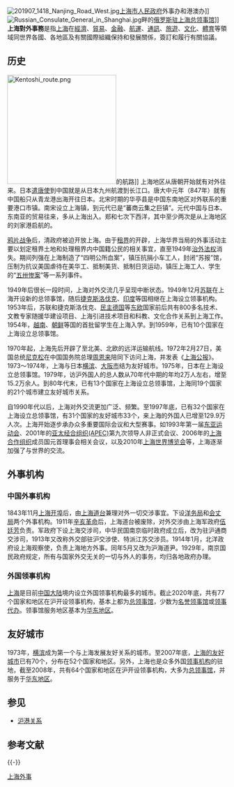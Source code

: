 [[File:201907_1418_Nanjing_Road_West.jpg|thumb]][[上海市人民政府|上海市人民政府]]外事办和港澳办]]
[[File:Russian_Consulate_General_in_Shanghai.jpg|thumb]]畔的[[俄罗斯驻上海总领事馆|俄罗斯驻上海总领事馆]]]]
'''上海對外事務'''是指[[上海|上海]]在[[經濟|經濟]]、[[貿易|貿易]]、[[金融|金融]]、[[航運|航運]]、[[通訊|通訊]]、[[旅遊|旅遊]]、[[文化|文化]]、[[體育|體育]]等領域同世界各國、各地區及有關國際組織保持和發展關係，簽訂和履行有關協議。

==历史==
[[File:Kentoshi_route.png|250px]]的航路]]
上海地区从唐朝开始就有对外往来。日本[[遣唐使|遣唐使]]到中国就是从日本九州航渡到长江口。唐大中元年（847年）就有中国船只从青龙港出海开往日本。北宋时期的华亭县是中国东南地区对外联系的重要港口市镇。南宋设立上海镇，到元代已是“蕃商云集之巨镇”。元代中国与日本、东南亚的贸易往来，多从上海出入。郑和七次下西洋，其中至少两次是从上海地区的刘家港启航的。{{RefTag |1 = [http://www.shtong.gov.cn/newsite/node2/node2245/node69969/node69972/index.html 上海外事志]上海市地方志办公室}}

[[鸦片战争|鸦片战争]]后，清政府被迫开放上海。由于[[租界|租界]]的开辟，上海华界当局的外事活动主要以划定租界土地和处理租界内中国籍公民的相关事宜，直至1949年[[治外法权|治外法权]]消失。期间列强在上海制造了“四明公所血案”，镇压抗捐小车工人，封闭“苏报”馆，压制为抗议美国虐待在美华工、抵制美货、抵制日货运动，镇压上海工人、学生的“[[五卅惨案|五卅惨案]]”等一系列事件。{{RefTag |1 = {{cite web |title = 第七节美国重获治外法权 |publisher = 《上海外事志》编辑室 |date = 1999-09 |url = http://d.wanfangdata.com.cn/LocalChronicleItem_1771151.aspx |accessdate = 2011-03-12 |archive-date = 2020-12-08 |archive-url = https://web.archive.org/web/20201208233100/http://d.wanfangdata.com.cn/LocalChronicleItem_1771151.aspx |dead-url = no }}}}

1949年后很长一段时间，上海对外交流几乎呈现中断状态。1949年12月[[苏联|苏联]]在上海开设新的总领事馆，随后[[捷克斯洛伐克|捷克斯洛伐克]]、[[印度|印度]]等国相继在上海设立领事机构。1953年后，苏联和捷克斯洛伐克、[[民主德国|民主德国]]等[[东欧|东欧]]国家前后共有800多名技术、文教专家随援华建设项目、上海引进技术项目和科教、文化合作关系到上海工作。1954年，[[越南|越南]]、[[朝鲜|朝鲜]]等国的首批留学生在上海入学。到1959年，已有10个国家在上海设立总领事馆。

1970年起，上海先后开辟了至北美、北欧的远洋运输航线。1972年2月27日，美国总统[[尼克松|尼克松]]在中国国务院总理[[周恩来|周恩来]]陪同下访问上海，并发表《[[上海公报|上海公报]]》。1973～1974年，上海与日本[[横滨|横滨]]、[[大阪市|大阪市]]结为友好城市。1975年，日本在上海设立总领事馆。1979年，访沪外国人的总人数从70年代中期的年均2万人左右，增至15.2万余人。到80年代末，已有13个国家在上海设立总领事馆，上海同19个国家的21个城市建立友好城市关系。

自1990年代以后，上海对外交流更加广泛、频繁。至1997年底，已有32个国家在上海设立总领事馆，有31个国家的友好城市33个，来上海的外国人已增至129.9万人次。上海开始逐步承办众多重要国际会议和大型赛事。如1993年第一届[[东亚运动会|东亚运动会]]{{RefTag |1 = [http://www.todayonhistory.com/5/9/d2496.htm 历史上的今天-1993年5月9日首届东亚运动会在上海举行]}}、2001年的[[APEC|亚太经合组织(APEC)]]第九次领导人非正式会议{{RefTag |1 = {{cite web |title = 上海APEC |publisher = 人民网 |date = 2001-03-11 |url = http://www.people.com.cn/GB/shizheng/252/8956/8964/20021109/862397.html |accessdate = 2011-03-11 |archive-date = 2015-09-24 |archive-url = https://web.archive.org/web/20150924133338/http://www.people.com.cn/GB/shizheng/252/8956/8964/20021109/862397.html |dead-url = no }}}}、2006年的[[上海合作组织|上海合作组织]]成员国元首理事会相关会议{{RefTag |1 = {{cite web |title=上海峰会 |publisher=上海合作组织峰会 |date=2006-04-20 |url=http://www.scosummit2006.org/ljfhhg/2006-04/20/content_131.htm |accessdate=2011-04-18 |deadurl=yes |archiveurl=https://web.archive.org/web/20090528010706/http://www.scosummit2006.org/ljfhhg/2006-04/20/content_131.htm |archivedate=2009-05-28 }}}}，以及2010年[[2010年世界博览会|上海世界博览会]]{{RefTag |name=largest port|1 = {{cite web |title = Shanghai now the world's largest cargo port |url = http://www.atimes.com/atimes/China_Business/HA07Cb02.html |publisher = Asia Times Online |date = 2006-01-07 |accessdate = 2008-03-20 |language = en |archive-date = 2018-10-09 |archive-url = https://web.archive.org/web/20181009220305/http://www.atimes.com/atimes/China_Business/HA07Cb02.html |dead-url = yes }}}}等，上海逐渐加强了与世界的交流。

==外事机构==
===中国外事机构===
1843年11月[[上海开埠|上海开埠]]后，由[[上海道台|上海道台]]兼理对外一切交涉事宜。下设[[洋务局|洋务局]]和[[会丈局|会丈局]]两个外事机构{{RefTag |1 = {{cite web|title = 上海道兼理外事|publisher = 上海市地方志办公室|url = http://www.shtong.gov.cn/newsite/node2/node2245/node69969/node69981/node70069/node70184/userobject1ai70108.html|accessdate = 2016-07-26|archive-date = 2020-11-03|archive-url = https://web.archive.org/web/20201103141459/http://www.shtong.gov.cn/newsite/node2/node2245/node69969/node69981/node70069/node70184/userobject1ai70108.html|dead-url = no}}}}。1911年[[辛亥革命|辛亥革命]]后，上海道台被废除，对外交涉由上海军政府[[伍廷芳|伍廷芳]]负责。军政府下设上海交涉司，中华民国南京临时政府成立后，改为驻沪通商交涉司，1913年又改称外交部驻沪交涉使、特派江苏交涉员。1914年1月，北洋政府设上海观察使，负责上海地方外事。同年5月又改为沪海道尹{{RefTag |1 = {{cite web|title =北洋政府在沪外事机构|publisher =上海市地方志办公室|url =http://www.shtong.gov.cn/newsite/node2/node2245/node69969/node69981/node70070/node70185/userobject1ai70111.html|accessdate =2016-07-26|deadurl =yes|archiveurl =https://web.archive.org/web/20161226214915/http://www.shtong.gov.cn/newsite/node2/node2245/node69969/node69981/node70070/node70185/userobject1ai70111.html|archivedate =2016-12-26}}}}。1929年，南京国民政府规定，所有与国家外交无关的一切与外人的事务，均归各地政府办理{{RefTag |1 = {{cite web|title =国民政府在沪外事机构|publisher =上海市地方志办公室|url =http://www.shtong.gov.cn/newsite/node2/node2245/node69969/node69981/node70070/node70185/userobject1ai70112.html|accessdate =2016-07-26|deadurl =yes|archiveurl =https://web.archive.org/web/20161226215832/http://www.shtong.gov.cn/newsite/node2/node2245/node69969/node69981/node70070/node70185/userobject1ai70112.html|archivedate =2016-12-26}}}}。
===外国领事机构===
{{see also|上海领事机构列表}}
[[上海|上海]]是目前[[中国大陆|中国大陆]]境内设立外国领事机构最多的城市{{RefTag |1 = {{cite web | title = 上海旅游 | publisher = 中国旅游 | date = 2010-11-25 | url = http://www.lycchina.com/xzchinese/huodonggaishu/yantufengguang/2010-11-25/122.html | accessdate = 2011-03-12 | language = zh | deadurl = yes | archiveurl = https://archive.is/20120903230753/http://www.lycchina.com/xzchinese/huodonggaishu/yantufengguang/2010-11-25/122.html | archivedate = 2012-09-03 }}}}。截止2020年底，共有77个国家和地区在沪开设领事机构，基本上都为[[总领事馆|总领事馆]]，少数为[[名誉领事馆|名誉领事馆]]或[[领事代办|领事代办]]。领事馆服务地区基本为[[华东地区|华东地区]]。{{RefTag |1 ={{citeweb|url=http://www.shfao.gov.cn/wsb/node270/node297/node299/node306/node374/index.html|title=各国驻沪领事机构|publisher=上海市人民政府外事办公室|deadurl=yes|archiveurl=https://web.archive.org/web/20130507125114/http://www.shfao.gov.cn/wsb/node270/node297/node299/node306/node374/index.html|archivedate=2013-05-07|accessdate=2016-12-26}}}}

== 友好城市 ==
{{Main list|上海友好城市列表}}

1973年，[[横滨|横滨]]成为第一个与上海发展友好关系的城市。至2007年底，[[上海友好城市列表|上海的友好城市]]已有70个，分布在52个国家和地区{{RefTag |1 = {{cite web |title = 2009上海年鉴-第四十一外事-综述 |website = 中国上海 |url = http://www.shanghai.gov.cn/nw2/nw2314/nw24651/nw24652/nw24700/u21aw414607.html |accessdate = 2011-04-18 |archive-date = 2019-05-02 |archive-url = https://web.archive.org/web/20190502151137/http://www.shanghai.gov.cn/nw2/nw2314/nw24651/nw24652/nw24700/u21aw414607.html |dead-url = no }}}}。另外，上海也是众多外国[[上海领事机构列表|领事机构]]的驻地，截至2008年，共有64个国家和地区在沪开设领事机构，大多为[[总领事馆|总领事馆]]，并服务于[[华东地区|华东地区]]{{RefTag |1 = {{cite web |title = 驻华领事馆变迁映射中国之变 |website = 新华网 |date = 2008年12月30日 |url = http://business.sohu.com/20081230/n261489041.shtml |accessdate = 2013-07-26 |archive-date = 2020-11-06 |archive-url = https://web.archive.org/web/20201106210417/https://business.sohu.com/20081230/n261489041.shtml |dead-url = no }}}}。

==参见==
*[[沪港关系|沪港关系]]

== 参考文献 ==
{{Reflist|35em|group=參}}

{{-}}
{{中华人民共和国外交}}
[[Category:上海外事|]]